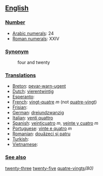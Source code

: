 == [[English]] ==

=== [[Number]] ===

*[[w:Arabic Numerals|Arabic numerals]]: 24
*[[w:Roman numerals|Roman numerals]]: XXIV

=== [[Synonym]] ===
:four and twenty

=== [[Translations]] ===

*[[Breton]]: [[pevar-warn-ugent]]
*[[Dutch]]: [[vierentwintig]]
*[[Esperanto]]:
*[[French]]: [[vingt-quatre]] ''m'' (not [[quatre-vingt]])
*[[Frisian]]:
*[[German]]: [[dreiundzwanzig]]
*[[Italian]]: [[venti quattro]]
*[[Spanish]]: [[veinticuatro]] ''m'', [[veinte y cuatro]] ''m''
*[[Portuguese]]: [[vinte e quatro]] ''m''
*[[Romanian]]: [[douăzeci şi patru]]
*[[Turkish]]:
*[[Vietnamese]]:

=== [[See also]] ===

[[twenty-three]] [[twenty-five]] [[quatre-vingts]]''(80)''